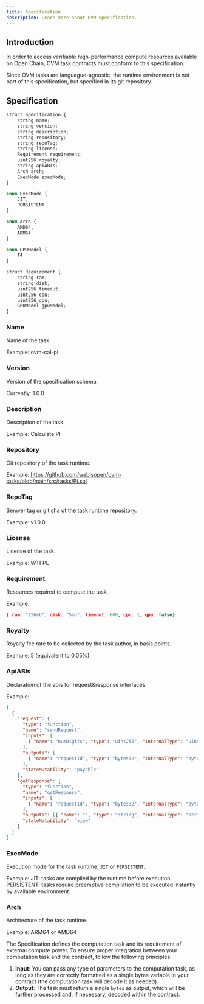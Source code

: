 ```yaml
---
title: Specification
description: Learn more about OVM Specification.
---
```


## Introduction

In order to access verifiable high-performance compute resources available on Open Chain, OVM task contracts must conform to this specification.

Since OVM tasks are languague-agnostic, the runtime environment is not part of this specification, but specified in its git repository.

## Specification

```js
struct Specification {
    string name;
    string version;
    string description;
    string repository;
    string repoTag;
    string license;
    Requirement requirement;
    uint256 royalty;
    string apiABIs;
    Arch arch;
    ExecMode execMode;
}

enum ExecMode {
    JIT,
    PERSISTENT
}

enum Arch {
    AMD64,
    ARM64
}

enum GPUModel {
    T4
}

struct Requirement {
    string ram;
    string disk;
    uint256 timeout;
    uint256 cpu;
    uint256 gpu;
    GPUModel gpuModel;
}

```

### Name

Name of the task.

Example: ovm-cal-pi

### Version

Version of the specification schema.

Currently: 1.0.0

### Description

Description of the task.

Example: Calculate PI

### Repository

Git repository of the task runtime.

Example: https://github.com/webisopen/ovm-tasks/blob/main/src/tasks/Pi.sol

### RepoTag

Semver tag or git sha of the task runtime repository.

Example: v1.0.0

### License

License of the task.

Example: WTFPL

### Requirement

Resources required to compute the task.

Example:

```json
{ ram: "256mb", disk: "5mb", timeout: 600, cpu: 1, gpu: false}
```

### Royalty

Royalty fee rate to be collected by the task author, in basis points.

Example: 5 (equivalent to 0.05%)

### ApiABIs

Declaration of the abis for request&response interfaces.

Example:

```json
[
  {
    "request": {
      "type": "function",
      "name": "sendRequest",
      "inputs": [
        { "name": "numDigits", "type": "uint256", "internalType": "uint256" }
      ],
      "outputs": [
        { "name": "requestId", "type": "bytes32", "internalType": "bytes32" }
      ],
      "stateMutability": "payable"
    },
    "getResponse": {
      "type": "function",
      "name": "getResponse",
      "inputs": [
        { "name": "requestId", "type": "bytes32", "internalType": "bytes32" }
      ],
      "outputs": [{ "name": "", "type": "string", "internalType": "string" }],
      "stateMutability": "view"
    }
  }
]
```

### ExecMode

Execution mode for the task runtime, `JIT` or `PERSISTENT`.

Example:
JIT: tasks are compiled by the runtime before execution.
PERSISTENT: tasks require preemptive compilation to be executed instantly by available environment.

### Arch

Architecture of the task runtime.

Example: ARM64 or AMD64

The Specification defines the computation task and its requirement of external compute power.
To ensure proper integration between your computation task and the contract, follow the following principles:

1. **Input**: You can pass any type of parameters to the computation task, as long as they are correctly formatted as a single bytes variable in your contract (the computation task will decode it as needed).
1. **Output**: The task must return a single `bytes` as output, which will be further processed and, if necessary, decoded within the contract.
